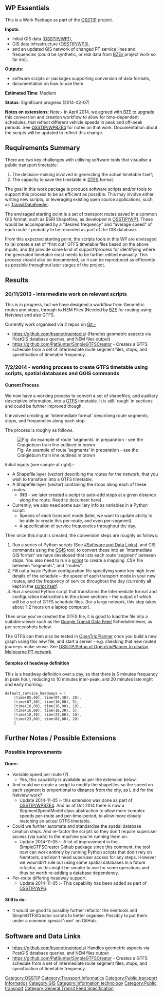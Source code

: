 == WP Essentials ==

This is a Work Package as part of the [[OSSTIP]] project.

'''Inputs''': 
* Initial GIS data ([[OSSTIP/WP1]]), 
* GIS data infrastructure ([[OSSTIP/WP3]]), 
* and an updated GIS network of changed PT service lines and frequencies (could be synthetic, or real data from [[BZE]]s project work so far etc).

'''Outputs''': 
* software scripts or packages supporting conversion of data formats, 
* documentation on how to use them.

'''Estimated Time''': Medium

'''Status''': Significant progress (2014-02-07)

'''Notes on extensions''': Note:- in April 2014, we agreed with BZE to upgrade this conversion and creation workflow to allow for time-dependent schedules, that reflect different vehicle speeds in peak and off-peak periods. See [[OSSTIP/WPBZE4]] for notes on that work. Documentation about the scripts will be updated to reflect this change.

== Requirements Summary ==

There are two key challenges with utilising software tools that visualise a public transport timetable:
# The decision-making involved in generating the actual timetable itself;
# The capacity to save the timetable in [[GTFS]] format.

The goal in this work package is produce software scripts and/or tools to support this process to be as efficient as possible. This may involve either writing new scripts, or leveraging existing open source applications, such as [http://code.google.com/p/transitdatafeeder TransitDataFeeder].

The envisaged starting point is a set of transport routes saved in a common GIS format, such as ESRI Shapefiles, as developed in [[OSSTIP/WP1]]. These would be accompanied by a “desired frequency” and “average speed” of each route – probably to be recorded as part of the GIS database.

From this expected starting point, the scripts tools in this WP are envisaged to (a) create a set of “first cut” GTFS timetable files based on the above inputs; and (b) provide some kind of support/process for identifying where the generated timetable most needs to be further edited manually. This process should also be documented, so it can be reproduced as efficiently as possible throughout later stages of the project.

== Results ==

=== 20/11/2013 - intermediate work on relevant scripts ===

This is in progress, but we have designed a workflow from Geometric routes and stops, through to NEM Files (Needed by [[BZE]] for routing using Netview) and also GTFS.

Currently work organised via 2 repos on Git:-
* https://github.com/hsenot/nemtools/ (Handles geometric aspects via PostGIS database queries, and NEM files output)
* https://github.com/PatSunter/SimpleGTFSCreator - Creates a GTFS schedule from a set of intermediate route segment files, stops, and specification of timetable frequency.

=== 7/2/2014 - working process to create GTFS timetable using scripts, spatial databases and QGIS commands ===

==== Current Process ====

We now have a working process to convert a set of shapefiles, and auxiliary descriptive information, into a [[GTFS]] timetable.
It is still 'rough' in sections and could be further improved though. 

It involved creating an 'intermediate format' describing route segments, stops, and frequencies along each stop.

The process is roughly as follows.

[[Image:QGIS-CraigTest-CraigTestAndBusStops.png|thumb|right|Fig: An example of route 'segments' in preparation - see the Craigieburn train line outlined in brown]]

Initial inputs (see sample at right):-
* A Shapefile layer (vector) describing the routes for the network, that you wish to transform into a GTFS timetable.
* A Shapefile layer (vector) containing the stops along each of these routes.
** (NB - we later created a script to auto-add stops at a given distance along the route. Need to document here).
* Currently, we also need some auxiliary info as variables in a Python script:
** Speeds of each transport mode (later, we want to update ability to be able to create this per-route, and even per-segment)
** A specification of service frequencies throughout the day.

Then once this input is created, the conversion steps are roughly as follows:
# Run a series of Python scripts (See [[#Software and Data Links]]), and GIS commands using the [[QGIS]] tool, to convert these into an 'intermediate GIS format' we have developed that lists each route 'segment' between stops. You also need to run a [https://github.com/PatSunter/SimpleGTFSCreator/blob/master/create_route_defs_csv.py script] to create a mapping .CSV file between "segments", and "routes".
# Fill out a basic Python configuration file specifying some key high-level details of the schedule – the speed of each transport mode in your new routes, and the frequency of service throughout the day (currently all kept in the [https://github.com/PatSunter/SimpleGTFSCreator/blob/master/create_gtfs_from_basicinfo.py script itself].
# Run a second Python script that transforms the Intermediate format and configuration instructions in the above sections – the output of which will be a set of GTFS schedule files. (for a large network, this step takes about 1-2 hours on a laptop computer).

Then once you've created the GTFS file, it is good to load the file into a suitable viewer such as the [[Google Transit Data Feed]] ScheduleViewer, as per screenshots below.

The GTFS can then also be tested in [[OpenTripPlanner]] once you build a new graph using this new file, and start a server - e.g. checking that new routed journeys make sense. See [[OSSTIP/Setup of OpenTripPlanner to display Melbourne PT network]].

{{gallery
|width=400
|Image:ScheduleViewer-SingleBusRouteTesting.png|Testing a single bus route, just converted via the SimpleGTFSCreator conversion scripts.
|Image:ScheduleViewer-NetworkTests-2.png|Checking a bus route that is part of the BZE revised bus network plan in [[OSSTIP/WPBZE1]].
}}

==== Samples of headway definition ====

This is a headway definition over a day, so that there is 5 minutes frequency in peak hour, reducing to 10 minutes inter-peak, and 20 minutes late night and early morning.

 default_service_headways = [
     (time(05,00), time(07,30), 20),
     (time(07,30), time(10,00), 5),
     (time(10,00), time(16,00), 10),
     (time(16,00), time(18,30), 5),
     (time(18,30), time(23,00), 10),
     (time(23,00), time(02,00), 20)
     ]

== Further Notes / Possible Extensions ==

=== Possible improvements ===

==== Done:- ====
 
* Variable speed per route (?). 
** Yes, this capability is available as per the extension below. 
* And could we create a script to modify the shapefiles so the speed on each segment is proportional to distance from the city, as L did for the Netview work?
** Update 2014-11-05 :- this extension was done as part of [[OSSTIP/WPBZE4]]. And as of Oct 2014 there is now a SegmentSpeedModel class abstraction to allow more complex speeds per-route and per-time-period, to allow more closely matching an actual GTFS timetable.
* Could we further automate and standardise the spatial database creation steps. And re-factor the scripts so they don't require superuser access (via sudo) to the machine you're running them on.
** Update 2014-11-05 :- A lot of improvement in the SimpleGTFSCreator Github package since this comment, the tool now can work entirely by running Python scripts that don't rely on Nemtools, and don't need superuser access for any steps. However we wounldn't rule out using some spatial databases in a future refactor, as this might be simpler to use for some operations and thus be worth re-adding a database dependency. 
* Per-route differing headway support.
** Update 2014-11-05 :- This capability has been added as part of [[OSSTIP/WP6]].

==== Still to do: ====
* It would be good to possibly further refactor the nemtools and SimpleGTFSCreator scripts to better organise. Possibly to put them under a common special 'user' on GitHub.

== Software and Data Links ==

* https://github.com/hsenot/nemtools/ Handles geometric aspects via PostGIS database queries, and NEM files output
* https://github.com/PatSunter/SimpleGTFSCreator - Creates a GTFS schedule from a set of intermediate route segment files, stops, and specification of timetable frequency.

[[Category:OSSTIP]]
[[Category:Transport informatics]][[Category:Public transport informatics]]
[[Category:GIS]]
[[Category:Information technology]]
[[Category:Public transport]]
[[Category:General Transit Feed Specification]]